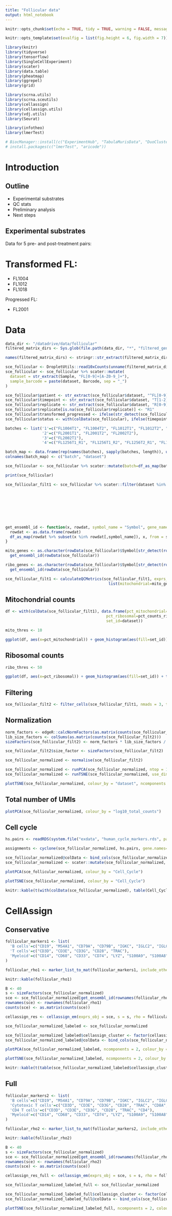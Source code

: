 ```yaml
---
title: "Follicular data"
output: html_notebook
---
```



```r
knitr::opts_chunk$set(echo = TRUE, tidy = TRUE, warning = FALSE, message = FALSE, cache = TRUE, cache.lazy = FALSE, fig.width = 8, fig.height = 4.5)

knitr::opts_template$set(evalfig = list(fig.height = 6, fig.width = 7))
```

```r
library(knitr)
library(tidyverse)
library(tensorflow)
library(SingleCellExperiment)
library(scater)
library(data.table)
library(pheatmap)
library(ggrepel)
library(grid)

library(scrna.utils)
library(scrna.sceutils)
library(cellassign)
library(cellassign.utils)
library(vdj.utils)
library(Seurat)

library(infotheo)
library(lmerTest)

# BiocManager::install(c("ExperimentHub", "TabulaMurisData", "DuoClustering2018", "MultiAssayExperiment"))
# install.packages(c("lmerTest", "aricode"))
```

# Introduction


## Outline

* Experimental substrates
* QC stats
* Preliminary analysis
* Next steps

## Experimental substrates

Data for 5 pre- and post-treatment pairs:

Transformed FL:
=
* FL1004
* FL1012
* FL1018

Progressed FL:

* FL2001

# Data

```r
data_dir <- "/datadrive/data/follicular"
filtered_matrix_dirs <- Sys.glob(file.path(data_dir, "*", "filtered_gene_bc_matrices", "GRCh38"))

names(filtered_matrix_dirs) <- stringr::str_extract(filtered_matrix_dirs, "(?<=follicular\\/).*(?=\\/filtered_gene_bc_matrices)")
```

```r
sce_follicular <- DropletUtils::read10xCounts(unname(filtered_matrix_dirs))
sce_follicular <- sce_follicular %>% scater::mutate(
  dataset = str_extract(Sample, "FL[0-9]+[A-Z0-9_]+"),
  sample_barcode = paste(dataset, Barcode, sep = "_")
)

sce_follicular$patient <- str_extract(sce_follicular$dataset, "^FL[0-9]+")
sce_follicular$timepoint <- str_extract(sce_follicular$dataset, "T[1-2](?=(_R[0-9]+)?$)")
sce_follicular$replicate <- str_extract(sce_follicular$dataset, "R[0-9]+$")
sce_follicular$replicate[is.na(sce_follicular$replicate)] <- "R1"
sce_follicular$transformed_progressed <- ifelse(str_detect(sce_follicular$patient, "^FL1"), "Transformed", "Progressed")
sce_follicular$status <- with(colData(sce_follicular), ifelse(timepoint == "T2", transformed_progressed, "Primary"))
```

```r
batches <- list('1'=c("FL1004T1", "FL1004T2", "FL1012T1", "FL1012T2", "FL1018T1", "FL1018T2"),
                '2'=c("FL2001T1", "FL2001T2", "FL2002T2"),
                '3'=c("FL2002T1"),
                '4'=c("FL1256T1_R1", "FL1256T1_R2", "FL1256T2_R1", "FL1256T2_R2"))

batch_map <- data.frame(rep(names(batches), sapply(batches, length)), unlist(batches)) 
colnames(batch_map) <- c("batch", "dataset")

sce_follicular <- sce_follicular %>% scater::mutate(batch=df_as_map(batch_map, dataset, from = "dataset", to = "batch"))

print(sce_follicular)
```

```r
sce_follicular_filt1 <- sce_follicular %>% scater::filter(dataset %in% c("FL1004T1",
                                                                         "FL1004T2",
                                                                         "FL1012T1",
                                                                         "FL1012T2",
                                                                         "FL1018T1",
                                                                         "FL1018T2",
                                                                         "FL2001T1",
                                                                         "FL2001T2"))
```

```r
get_ensembl_id <- function(x, rowdat, symbol_name = "Symbol", gene_name = "ID") {
  rowdat <- as.data.frame(rowdat)
  df_as_map(rowdat %>% subset(x %in% rowdat[,symbol_name]), x, from = symbol_name, to = gene_name)
}

mito_genes <- as.character(rowData(sce_follicular)$Symbol[str_detect(rowData(sce_follicular)$Symbol, "^MT\\-")]) %>% 
  get_ensembl_id(rowData(sce_follicular))

ribo_genes <- as.character(rowData(sce_follicular)$Symbol[str_detect(rowData(sce_follicular)$Symbol, "^RP(L|S)")]) %>%
  get_ensembl_id(rowData(sce_follicular))

sce_follicular_filt1 <- calculateQCMetrics(sce_follicular_filt1, exprs_values = "counts", feature_controls =
                                             list(mitochondrial=mito_genes, ribosomal=ribo_genes))
```

## Mitochondrial counts

```r
df <- with(colData(sce_follicular_filt1), data.frame(pct_mitochondrial=pct_counts_mitochondrial,
                                            pct_ribosomal=pct_counts_ribosomal,
                                            set_id=dataset))

mito_thres <- 10

ggplot(df, aes(x=pct_mitochondrial)) + geom_histogram(aes(fill=set_id)) + theme_bw() + theme_Publication() + scale_x_continuous(breaks = log_scale_breaks(), labels = log_scale_labels(), trans = "log") + geom_vline(aes(xintercept=mito_thres), colour = "red") + xlab("% mito")
```

## Ribosomal counts

```r
ribo_thres <- 50

ggplot(df, aes(x=pct_ribosomal)) + geom_histogram(aes(fill=set_id)) + theme_bw() + theme_Publication() + scale_x_continuous(breaks = log_scale_breaks(), labels = log_scale_labels(), trans = "log") + geom_vline(aes(xintercept=ribo_thres), colour = "red") + xlab("% ribo")
```

## Filtering

```r
sce_follicular_filt2 <- filter_cells(sce_follicular_filt1, nmads = 3, type = "lower", log = TRUE, max_mito = mito_thres, max_ribo = ribo_thres)
```

## Normalization

```r
norm_factors <- edgeR::calcNormFactors(as.matrix(counts(sce_follicular_filt2)), method = "TMM")
lib_size_factors <- colSums(as.matrix(counts(sce_follicular_filt2)))
sizeFactors(sce_follicular_filt2) <- norm_factors * lib_size_factors / mean(norm_factors * lib_size_factors)

sce_follicular_filt2$size_factor <- sizeFactors(sce_follicular_filt2)
```

```r
sce_follicular_normalized <- normalise(sce_follicular_filt2)

sce_follicular_normalized <- runPCA(sce_follicular_normalized, ntop = 1000, ncomponents = 50, exprs_values = "logcounts")
sce_follicular_normalized <- runTSNE(sce_follicular_normalized, use_dimred = "PCA", n_dimred = 50, ncomponents = 2)
```

```r
plotTSNE(sce_follicular_normalized, colour_by = "dataset", ncomponents = 2)
```


## Total number of UMIs

```r
plotPCA(sce_follicular_normalized, colour_by = "log10_total_counts")
```

## Cell cycle

```r
hs.pairs <- readRDS(system.file("exdata", "human_cycle_markers.rds", package="scran"))

assignments <- cyclone(sce_follicular_normalized, hs.pairs, gene.names=rowData(sce_follicular_normalized)$ID, min.iter = 10, iter = 100, verbose = TRUE, BPPARAM = MulticoreParam(15))

sce_follicular_normalized@colData <- bind_cols(sce_follicular_normalized@colData %>% as.data.frame, assignments$normalized.scores) %>% DataFrame
sce_follicular_normalized <- scater::mutate(sce_follicular_normalized, Cell_Cycle = assignments$phases)
```


```r
plotPCA(sce_follicular_normalized, colour_by = "Cell_Cycle")
```

```r
plotTSNE(sce_follicular_normalized, colour_by = "Cell_Cycle")
```

```r
knitr::kable(t(with(colData(sce_follicular_normalized), table(Cell_Cycle, dataset))))
```

# CellAssign

## Conservative

```r
follicular_markers1 <- list(
  'B cells'=c("CD19", "MS4A1", "CD79A", "CD79B", "IGKC", "IGLC2", "IGLC3", "CD74"),
  'T cells'=c("CD3D", "CD3E", "CD3G", "CD28", "TRAC"),
  'Myeloid'=c("CD14", "CD68", "CD33", "CD74", "LYZ", "S100A9", "S100A8")
)

follicular_rho1 <- marker_list_to_mat(follicular_markers1, include_other = FALSE)
```


```r
knitr::kable(follicular_rho1)
```

```r
B <- 40
s <- sizeFactors(sce_follicular_normalized)
sce <- sce_follicular_normalized[get_ensembl_id(rownames(follicular_rho1), rowData(sce_follicular_normalized)),]
rownames(sce) <- rownames(follicular_rho1)
counts(sce) <- as.matrix(counts(sce))

cellassign_res <- cellassign_em(exprs_obj = sce, s = s, rho = follicular_rho1, X = NULL, B = B, use_priors = TRUE, prior_type = "shrinkage", delta_variance_prior = FALSE, verbose = FALSE, em_convergence_thres = 1e-5, num_runs = 1, min_delta = log(2))
```

```r
sce_follicular_normalized_labeled <- sce_follicular_normalized

sce_follicular_normalized_labeled$cellassign_cluster <- factor(cellassign_res$cell_type)
sce_follicular_normalized_labeled@colData <- bind_cols(sce_follicular_normalized_labeled@colData %>% as.data.frame, as.data.frame(cellassign_res$mle_params$gamma)) %>% DataFrame(check.names = FALSE)
```

```r
plotPCA(sce_follicular_normalized_labeled, ncomponents = 2, colour_by = "cellassign_cluster")
```

```r
plotTSNE(sce_follicular_normalized_labeled, ncomponents = 2, colour_by = "cellassign_cluster")
```

```r
knitr::kable(t(table(sce_follicular_normalized_labeled$cellassign_cluster)))
```


## Full

```r
follicular_markers2 <- list(
  'B cells'=c("CD19", "MS4A1", "CD79A", "CD79B", "IGKC", "IGLC2", "IGLC3", "CD74"),
  'Cytotoxic T cells'=c("CD3D", "CD3E", "CD3G", "CD28", "TRAC", "CD8A", "CD8B", "GZMA", "NKG7", "CCL5", "EOMES"),
  'CD4 T cells'=c("CD3D", "CD3E", "CD3G", "CD28", "TRAC", "CD4"),
  'Myeloid'=c("CD14", "CD68", "CD33", "CD74", "LYZ", "S100A9", "S100A8", "CD4")
)

follicular_rho2 <- marker_list_to_mat(follicular_markers2, include_other = TRUE)
```


```r
knitr::kable(follicular_rho2)
```

```r
B <- 40
s <- sizeFactors(sce_follicular_normalized)
sce <- sce_follicular_normalized[get_ensembl_id(rownames(follicular_rho2), rowData(sce_follicular_normalized)),]
rownames(sce) <- rownames(follicular_rho2)
counts(sce) <- as.matrix(counts(sce))

cellassign_res_full <- cellassign_em(exprs_obj = sce, s = s, rho = follicular_rho2, X = NULL, B = B, use_priors = TRUE, prior_type = "shrinkage", delta_variance_prior = FALSE, verbose = FALSE, em_convergence_thres = 1e-5, num_runs = 1, min_delta = log(2))
```

```r
sce_follicular_normalized_labeled_full <- sce_follicular_normalized

sce_follicular_normalized_labeled_full$cellassign_cluster <- factor(cellassign_res_full$cell_type)
sce_follicular_normalized_labeled_full@colData <- bind_cols(sce_follicular_normalized_labeled_full@colData %>% as.data.frame, as.data.frame(cellassign_res_full$mle_params$gamma)) %>% DataFrame(check.names = FALSE)
```

```r
plotTSNE(sce_follicular_normalized_labeled_full, ncomponents = 2, colour_by = "cellassign_cluster")
```

